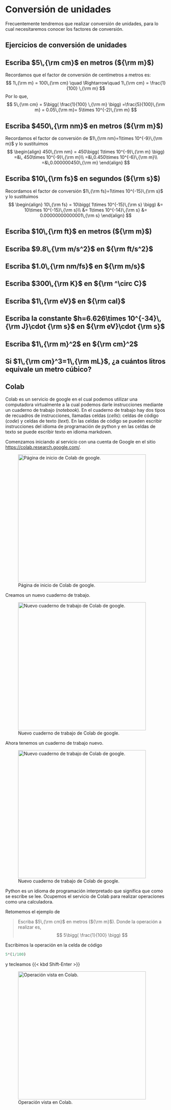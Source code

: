 # Conversión de unidades

Frecuentemente tendremos que realizar conversión de unidades, para lo cual necesitaremos conocer los factores de conversión.

## Ejercicios de conversión de unidades

::: {.callout-tip appearance="simple" icon=false collapse="true"}
## Escriba $5\,{\rm cm}$ en metros (${\rm m}$)
Recordamos que el factor de conversión de centímetros a metros es:
$$
1\,{\rm m} = 100\,{\rm cm} \quad \Rightarrow\quad 1\,{\rm cm} = \frac{1}{100} \,{\rm m}
$$
Por lo que,
$$
5\,{\rm cm} = 5\bigg( \frac{1}{100} \,{\rm m} \bigg) =\frac{5}{100}\,{\rm m} = 0.05\,{\rm m}= 5\times 10^{-2}\,{\rm m}
$$
:::


::: {.callout-tip appearance="simple" icon=false collapse="true"}
## Escriba $450\,{\rm nm}$ en metros (${\rm m}$)
Recordamos el factor de conversión de $1\,{\rm nm}=1\times 10^{-9}\,{\rm m}$ y lo sustituimos
$$
\begin{align}
450\,{\rm nm} = 450\bigg( 1\times 10^{-9}\,{\rm m}  \bigg) =&\, 450\times 10^{-9}\,{\rm m}\\
=&\,0.450\times 10^{-6}\,{\rm m}\\
=&\,0.000000450\,{\rm m}
\end{align}
$$
:::

::: {.callout-tip appearance="simple" icon=false collapse="true"}
## Escriba $10\,{\rm fs}$ en segundos (${\rm s}$)
Recordamos el factor de conversión $1\,{\rm fs}=1\times 10^{-15}\,{\rm s}$ y lo sustituimos
$$
\begin{align}
10\,{\rm fs} = 10\bigg( 1\times 10^{-15}\,{\rm s} \bigg) &= 10\times 10^{-15}\,{\rm s}\\
&= 1\times 10^{-14}\,{\rm s}
&= 0.00000000000001\,{\rm s}
\end{align}
$$

:::

::: {.callout-tip appearance="simple" icon=false collapse="true"}
## Escriba $10\,{\rm ft}$ en metros (${\rm m}$)

:::

::: {.callout-tip appearance="simple" icon=false collapse="true"}
## Escriba $9.8\,{\rm m/s^2}$ en ${\rm ft/s^2}$

:::

::: {.callout-tip appearance="simple" icon=false collapse="true"}
## Escriba $1.0\,{\rm nm/fs}$ en ${\rm m/s}$

:::

::: {.callout-tip appearance="simple" icon=false collapse="true"}
## Escriba $300\,{\rm K}$ en ${\rm ^\circ C}$

:::

::: {.callout-tip appearance="simple" icon=false collapse="true"}
## Escriba $1\,{\rm eV}$ en ${\rm cal}$

:::

::: {.callout-tip appearance="simple" icon=false collapse="true"}
## Escriba la constante $h=6.626\times 10^{-34}\,{\rm J}\cdot {\rm s}$ en ${\rm eV}\cdot {\rm s}$

:::

::: {.callout-tip appearance="simple" icon=false collapse="true"}
## Escriba $1\,{\rm m}^2$ en ${\rm cm}^2$

:::

::: {.callout-tip appearance="simple" icon=false collapse="true"}
## Si $1\,{\rm cm}^3=1\,{\rm mL}$, ¿a cuántos litros equivale un metro cúbico?

:::

## Colab

Colab es un servicio de google en el cual podemos utilizar una computadora virtualmente a la cual podemos darle instrucciones mediante un cuaderno de trabajo (*notebook*). En el cuaderno de trabajo hay dos tipos de recuadros de instrucciones, llamadas celdas (*cells*): celdas de código (*code*) y celdas de texto (*text*). En las celdas de código se pueden escribir instrucciones del idioma de programación de python y en las celdas de texto se puede escribir texto en idioma markdown.

Comenzamos iniciando al servicio con una cuenta de Google en el sitio <https://colab.research.google.com/>.

![Página de inicio de Colab de google.](img/iniciocolab.png){fig-align="left" width=400}

Creamos un nuevo cuaderno de trabajo.

![Nuevo cuaderno de trabajo de Colab de google.](img/nuevonotebookcolab.png){fig-align="left" width=400}

Ahora tenemos un cuaderno de trabajo nuevo.

![Nuevo cuaderno de trabajo de Colab de google.](img/inicionotebook.png){fig-align="left" width=400}

Python es un idioma de programación interpretado que significa que como se escribe se lee. Ocupemos el servicio de Colab para realizar operaciones como una calculadora. 

Retomemos el ejemplo de 

> Escriba $5\,{\rm cm}$ en metros (${\rm m}$). Donde la operación a realizar es,
$$
5\bigg( \frac{1}{100} \bigg)
$$

Escribimos la operación en la celda de código 
```python
5*(1/100)
```
y tecleamos {{< kbd Shift-Enter >}}

![Operación vista en Colab.](img/operacioninicialcolab.png){fig-align="left" width=400}

